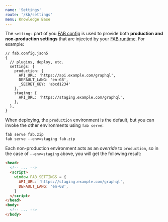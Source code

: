 ```yaml
---
name: 'Settings'
route: '/kb/settings'
menu: Knowledge Base
---
```


The `settings` part of you [FAB config](/kb/configuration) is used to provide both **production and non-production settings** that are injected by your [FAB runtime](/kb/runtime). For example:

```json5
// fab.config.json5
{
  // plugins, deploy, etc.
  settings: {
    production: {
      API_URL: 'https://api.example.com/graphql',
      DEFAULT_LANG: 'en-GB',
      _SECRET_KEY: 'abcd1234'
    },
    staging: {
      API_URL: 'https://staging.example.com/graphql',
    },
  },
}
```

When deploying, the `production` environment is the default, but you can invoke the other environments using `fab serve`:

```
fab serve fab.zip
fab serve --env=staging fab.zip
```

Each non-production environment acts as an _override_ to `production`, so in the case of `--env=staging` above, you will get the following result:

```html
<head>
  <!-- ... -->
  <script>
    window.FAB_SETTINGS = {
      API_URL: 'https://staging.example.com/graphql',
      DEFAULT_LANG: 'en-GB',
    }
  </script>
</head>
<body>
  <!-- ... -->
</body>
```

